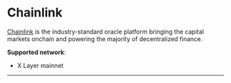 # Chainlink

[Chainlink](https://chain.link/ "Chainlink") is the industry-standard oracle platform bringing the capital markets onchain and powering the majority of decentralized finance.

**Supported network**: 
- X Layer mainnet

---
